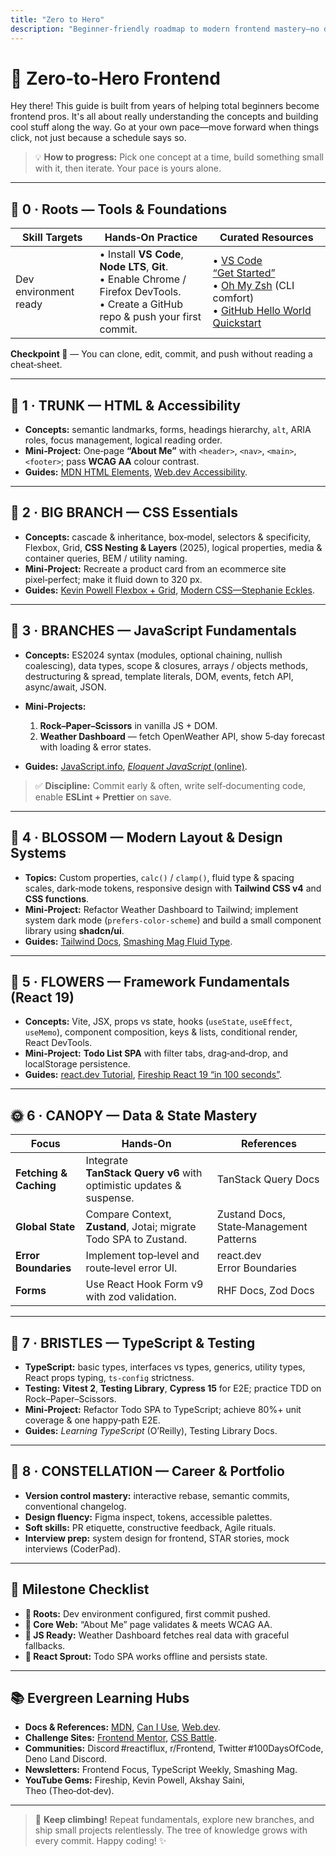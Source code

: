 ```yaml
---
title: "Zero to Hero"
description: "Beginner‑friendly roadmap to modern frontend mastery—no deadlines, just solid milestones."
---
```


# 🌳 Zero‑to‑Hero Frontend

Hey there! This guide is built from years of helping total beginners become frontend pros. It's all about really understanding the concepts and building cool stuff along the way. Go at your own pace—move forward when things click, not just because a schedule says so.

> 💡 **How to progress:** Pick one concept at a time, build something small with it, then iterate. Your pace is yours alone.

---

## 🌱 0 · Roots — Tools & Foundations

| Skill Targets         | Hands‑On Practice                                                                                                                            | Curated Resources                                                                                                                                                                                                                          |
| --------------------- | -------------------------------------------------------------------------------------------------------------------------------------------- | ------------------------------------------------------------------------------------------------------------------------------------------------------------------------------------------------------------------------------------------ |
| Dev environment ready | • Install **VS Code**, **Node LTS**, **Git**.<br />• Enable Chrome / Firefox DevTools.<br />• Create a GitHub repo & push your first commit. | • [VS Code “Get Started”](https://code.visualstudio.com/docs/introvideos/basics)<br />• [Oh My Zsh](https://ohmyz.sh/) (CLI comfort)<br />• [GitHub Hello World Quickstart](https://docs.github.com/en/get-started/quickstart/hello-world) |

**Checkpoint 🔎** — You can clone, edit, commit, and push without reading a cheat‑sheet.

---

## 🌳 1 · TRUNK — HTML & Accessibility

- **Concepts:** semantic landmarks, forms, headings hierarchy, `alt`, ARIA roles, focus management, logical reading order.
- **Mini‑Project:** One‑page **“About Me”** with `<header>`, `<nav>`, `<main>`, `<footer>`; pass **WCAG AA** colour contrast.
- **Guides:** [MDN HTML Elements](https://developer.mozilla.org/en-US/docs/Web/HTML/Element), [Web.dev Accessibility](https://web.dev/learn/accessibility/).

---

## 🌿 2 · BIG BRANCH — CSS Essentials

- **Concepts:** cascade & inheritance, box‑model, selectors & specificity, Flexbox, Grid, **CSS Nesting & Layers** (2025), logical properties, media & container queries, BEM / utility naming.
- **Mini‑Project:** Recreate a product card from an ecommerce site pixel‑perfect; make it fluid down to 320 px.
- **Guides:** [Kevin Powell Flexbox + Grid](https://www.youtube.com/@KevinPowell), [Modern CSS—Stephanie Eckles](https://moderncss.dev/).

---

## 🍃 3 · BRANCHES — JavaScript Fundamentals

- **Concepts:** ES2024 syntax (modules, optional chaining, nullish coalescing), data types, scope & closures, arrays / objects methods, destructuring & spread, template literals, DOM, events, fetch API, async/await, JSON.
- **Mini‑Projects:**

  1. **Rock–Paper–Scissors** in vanilla JS + DOM.
  2. **Weather Dashboard** — fetch OpenWeather API, show 5‑day forecast with loading & error states.

- **Guides:** [JavaScript.info](https://javascript.info/), [*Eloquent JavaScript* (online)](https://eloquentjavascript.net).

> ✅ **Discipline:** Commit early & often, write self‑documenting code, enable **ESLint + Prettier** on save.

---

## 🌸 4 · BLOSSOM — Modern Layout & Design Systems

- **Topics:** Custom properties, `calc()` / `clamp()`, fluid type & spacing scales, dark‑mode tokens, responsive design with **Tailwind CSS v4** and **CSS functions**.
- **Mini‑Project:** Refactor Weather Dashboard to Tailwind; implement system dark mode (`prefers‑color‑scheme`) and build a small component library using **shadcn/ui**.
- **Guides:** [Tailwind Docs](https://tailwindcss.com/docs), [Smashing Mag Fluid Type](https://www.smashingmagazine.com/2022/01/modern-fluid-typography-css-clamp/).

---

## 🌺 5 · FLOWERS — Framework Fundamentals (React 19)

- **Concepts:** Vite, JSX, props vs state, hooks (`useState`, `useEffect`, `useMemo`), component composition, keys & lists, conditional render, React DevTools.
- **Mini‑Project:** **Todo List SPA** with filter tabs, drag‑and‑drop, and localStorage persistence.
- **Guides:** [react.dev Tutorial](https://react.dev/learn), [Fireship React 19 “in 100 seconds”](https://youtu.be/).

---

## 🌞 6 · CANOPY — Data & State Mastery

| Focus                  | Hands‑On                                                            | References                              |
| ---------------------- | ------------------------------------------------------------------- | --------------------------------------- |
| **Fetching & Caching** | Integrate **TanStack Query v6** with optimistic updates & suspense. | TanStack Query Docs                     |
| **Global State**       | Compare Context, **Zustand**, Jotai; migrate Todo SPA to Zustand.   | Zustand Docs, State‑Management Patterns |
| **Error Boundaries**   | Implement top‑level and route‑level error UI.                       | react.dev Error Boundaries              |
| **Forms**              | Use React Hook Form v9 with zod validation.                         | RHF Docs, Zod Docs                      |

---

## 🌲 7 · BRISTLES — TypeScript & Testing

- **TypeScript:** basic types, interfaces vs types, generics, utility types, React props typing, `ts‑config` strictness.
- **Testing:** **Vitest 2**, **Testing Library**, **Cypress 15** for E2E; practice TDD on Rock–Paper–Scissors.
- **Mini‑Project:** Refactor Todo SPA to TypeScript; achieve 80%+ unit coverage & one happy‑path E2E.
- **Guides:** *Learning TypeScript* (O’Reilly), Testing Library Docs.

---

## 🌟 8 · CONSTELLATION — Career & Portfolio

- **Version control mastery:** interactive rebase, semantic commits, conventional changelog.
- **Design fluency:** Figma inspect, tokens, accessible palettes.
- **Soft skills:** PR etiquette, constructive feedback, Agile rituals.
- **Interview prep:** system design for frontend, STAR stories, mock interviews (CoderPad).

---

## 🎯 Milestone Checklist

- **🌱 Roots:** Dev environment configured, first commit pushed.
- **🌳 Core Web:** “About Me” page validates & meets WCAG AA.
- **🌿 JS Ready:** Weather Dashboard fetches real data with graceful fallbacks.
- **🌺 React Sprout:** Todo SPA works offline and persists state.

---

## 📚 Evergreen Learning Hubs

- **Docs & References:** [MDN](https://developer.mozilla.org/), [Can I Use](https://caniuse.com/), [Web.dev](https://web.dev/).
- **Challenge Sites:** [Frontend Mentor](https://www.frontendmentor.io/), [CSS Battle](https://cssbattle.dev/).
- **Communities:** Discord #reactiflux, r/Frontend, Twitter #100DaysOfCode, Deno Land Discord.
- **Newsletters:** Frontend Focus, TypeScript Weekly, Smashing Mag.
- **YouTube Gems:** Fireship, Kevin Powell, Akshay Saini, Theo (Theo‑dot‑dev).

---

> 🚀 **Keep climbing!** Repeat fundamentals, explore new branches, and ship small projects relentlessly. The tree of knowledge grows with every commit. Happy coding! ✨
